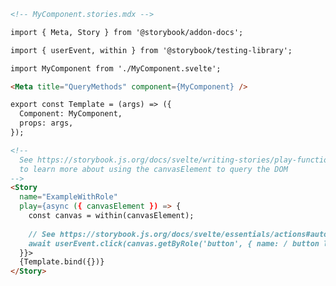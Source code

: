 ```md
<!-- MyComponent.stories.mdx -->

import { Meta, Story } from '@storybook/addon-docs';

import { userEvent, within } from '@storybook/testing-library';

import MyComponent from './MyComponent.svelte';

<Meta title="QueryMethods" component={MyComponent} />

export const Template = (args) => ({
  Component: MyComponent,
  props: args,
});

<!--  
  See https://storybook.js.org/docs/svelte/writing-stories/play-function#working-with-the-canvas
  to learn more about using the canvasElement to query the DOM
-->
<Story
  name="ExampleWithRole"
  play={async ({ canvasElement }) => {
    const canvas = within(canvasElement);
    
    // See https://storybook.js.org/docs/svelte/essentials/actions#automatically-matching-args to learn how to setup logging in the Actions panel
    await userEvent.click(canvas.getByRole('button', { name: / button label/i }));
  }}>
  {Template.bind({})}
</Story>
```